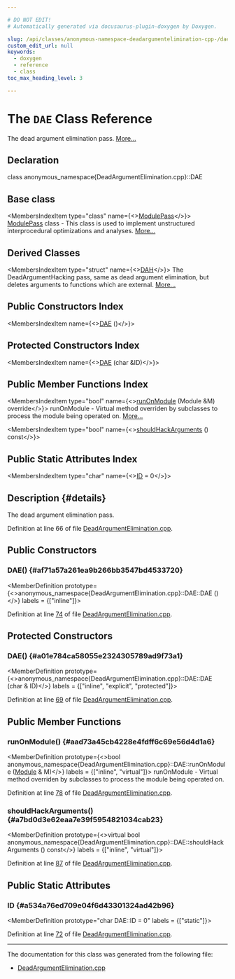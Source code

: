 ```yaml
---

# DO NOT EDIT!
# Automatically generated via docusaurus-plugin-doxygen by Doxygen.

slug: /api/classes/anonymous-namespace-deadargumentelimination-cpp-/dae
custom_edit_url: null
keywords:
  - doxygen
  - reference
  - class
toc_max_heading_level: 3

---
```





# The `DAE` Class Reference

<DoxygenPage pluginConfig={pluginConfig}>

The dead argument elimination pass. <a href="#details">More...</a>

## Declaration

<CodeBlock>class anonymous_namespace{DeadArgumentElimination.cpp}::DAE</CodeBlock>

## Base class

<MembersIndex>

<MembersIndexItem
  type="class"
  name={<><a href="/docs/api/classes/llvm/modulepass">ModulePass</a></>}>
<a href="/docs/api/classes/llvm/modulepass">ModulePass</a> class - This class is used to implement unstructured interprocedural optimizations and analyses. <a href="/docs/api/classes/llvm/modulepass/#details">More...</a>
</MembersIndexItem>

</MembersIndex>

## Derived Classes

<MembersIndex>

<MembersIndexItem
  type="struct"
  name={<><a href="/docs/api/structs/anonymous-namespace-deadargumentelimination-cpp-/dah">DAH</a></>}>
The DeadArgumentHacking pass, same as dead argument elimination, but deletes arguments to functions which are external. <a href="/docs/api/structs/anonymous-namespace-deadargumentelimination-cpp-/dah/#details">More...</a>
</MembersIndexItem>

</MembersIndex>

## Public Constructors Index

<MembersIndex>

<MembersIndexItem
  name={<><a href="#af71a57a261ea9b266bb3547bd4533720">DAE</a> ()</>}>
</MembersIndexItem>

</MembersIndex>

## Protected Constructors Index

<MembersIndex>

<MembersIndexItem
  name={<><a href="#a01e784ca58055e2324305789ad9f73a1">DAE</a> (char &amp;ID)</>}>
</MembersIndexItem>

</MembersIndex>

## Public Member Functions Index

<MembersIndex>

<MembersIndexItem
  type="bool"
  name={<><a href="#aad73a45cb4228e4fdff6c69e56d4d1a6">runOnModule</a> (Module &amp;M) override</>}>
runOnModule - Virtual method overriden by subclasses to process the module being operated on. <a href="#aad73a45cb4228e4fdff6c69e56d4d1a6">More...</a>
</MembersIndexItem>

<MembersIndexItem
  type="bool"
  name={<><a href="#a7bd0d3e62eaa7e39f5954821034cab23">shouldHackArguments</a> () const</>}>
</MembersIndexItem>

</MembersIndex>

## Public Static Attributes Index

<MembersIndex>

<MembersIndexItem
  type="char"
  name={<><a href="#a534a76ed709e04f6d43301324ad42b96">ID</a> = 0</>}>
</MembersIndexItem>

</MembersIndex>

## Description {#details}

The dead argument elimination pass.

Definition at line 66 of file <a href="/docs/api/files/lib/lib/transforms/lib/transforms/ipo/deadargumentelimination-cpp">DeadArgumentElimination.cpp</a>.

<SectionDefinition>

## Public Constructors

### DAE() {#af71a57a261ea9b266bb3547bd4533720}

<MemberDefinition
  prototype={<>anonymous&#95;namespace&#123;DeadArgumentElimination.cpp&#125;::DAE::DAE ()</>}
  labels = {["inline"]}>

Definition at line <a href="/docs/api/files/lib/lib/transforms/lib/transforms/ipo/deadargumentelimination-cpp/#l00074">74</a> of file <a href="/docs/api/files/lib/lib/transforms/lib/transforms/ipo/deadargumentelimination-cpp">DeadArgumentElimination.cpp</a>.
</MemberDefinition>

</SectionDefinition>

<SectionDefinition>

## Protected Constructors

### DAE() {#a01e784ca58055e2324305789ad9f73a1}

<MemberDefinition
  prototype={<>anonymous&#95;namespace&#123;DeadArgumentElimination.cpp&#125;::DAE::DAE (char &amp; ID)</>}
  labels = {["inline", "explicit", "protected"]}>

Definition at line <a href="/docs/api/files/lib/lib/transforms/lib/transforms/ipo/deadargumentelimination-cpp/#l00069">69</a> of file <a href="/docs/api/files/lib/lib/transforms/lib/transforms/ipo/deadargumentelimination-cpp">DeadArgumentElimination.cpp</a>.
</MemberDefinition>

</SectionDefinition>

<SectionDefinition>

## Public Member Functions

### runOnModule() {#aad73a45cb4228e4fdff6c69e56d4d1a6}

<MemberDefinition
  prototype={<>bool anonymous&#95;namespace&#123;DeadArgumentElimination.cpp&#125;::DAE::runOnModule (<a href="/docs/api/classes/llvm/module">Module</a> &amp; M)</>}
  labels = {["inline", "virtual"]}>
runOnModule - Virtual method overriden by subclasses to process the module being operated on.

Definition at line <a href="/docs/api/files/lib/lib/transforms/lib/transforms/ipo/deadargumentelimination-cpp/#l00078">78</a> of file <a href="/docs/api/files/lib/lib/transforms/lib/transforms/ipo/deadargumentelimination-cpp">DeadArgumentElimination.cpp</a>.
</MemberDefinition>

### shouldHackArguments() {#a7bd0d3e62eaa7e39f5954821034cab23}

<MemberDefinition
  prototype={<>virtual bool anonymous&#95;namespace&#123;DeadArgumentElimination.cpp&#125;::DAE::shouldHackArguments () const</>}
  labels = {["inline", "virtual"]}>

Definition at line <a href="/docs/api/files/lib/lib/transforms/lib/transforms/ipo/deadargumentelimination-cpp/#l00087">87</a> of file <a href="/docs/api/files/lib/lib/transforms/lib/transforms/ipo/deadargumentelimination-cpp">DeadArgumentElimination.cpp</a>.
</MemberDefinition>

</SectionDefinition>

<SectionDefinition>

## Public Static Attributes

### ID {#a534a76ed709e04f6d43301324ad42b96}

<MemberDefinition
  prototype="char DAE::ID = 0"
  labels = {["static"]}>

Definition at line <a href="/docs/api/files/lib/lib/transforms/lib/transforms/ipo/deadargumentelimination-cpp/#l00072">72</a> of file <a href="/docs/api/files/lib/lib/transforms/lib/transforms/ipo/deadargumentelimination-cpp">DeadArgumentElimination.cpp</a>.
</MemberDefinition>

</SectionDefinition>

<hr/>

The documentation for this class was generated from the following file:

<ul>
<li><a href="/docs/api/files/lib/lib/transforms/lib/transforms/ipo/deadargumentelimination-cpp">DeadArgumentElimination.cpp</a></li>
</ul>

</DoxygenPage>
